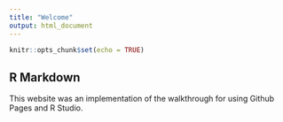 ```yaml
---
title: "Welcome"
output: html_document
---
```


```r
knitr::opts_chunk$set(echo = TRUE)
```

## R Markdown

This website was an implementation of the walkthrough for using Github Pages and R Studio.